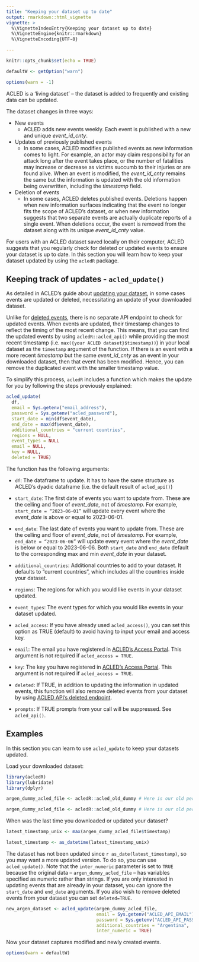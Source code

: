 ```yaml
---
title: "Keeping your dataset up to date"
output: rmarkdown::html_vignette
vignette: >
  %\VignetteIndexEntry{Keeping your dataset up to date}
  %\VignetteEngine{knitr::rmarkdown}
  %\VignetteEncoding{UTF-8}

---
```

```r
knitr::opts_chunk$set(echo = TRUE)

defaultW <- getOption("warn") 

options(warn = -1) 

```

ACLED is a ‘living dataset’ -- the dataset is added to frequently and existing data can be updated. 

The dataset changes in three ways: 

-   New events
    -   ACLED adds new events weekly. Each event is published with a new and unique *event_id_cnty*. 
    
-   Updates of previously published events
    -   In some cases, ACLED modifies published events as new information comes to light. For example, an actor may claim responsibility for an attack long after the event takes place, or the number of fatalities may increase or decrease as victims succumb to their injuries or are found alive. When an event is modified, the *event_id_cnty* remains the same but the information is updated with the old information being overwritten, including the *timestamp* field. 

-   Deletion of events
    -   In some cases, ACLED deletes published events. Deletions happen when new information surfaces indicating that the event no longer fits the scope of ACLED's dataset, or when new information suggests that two separate events are actually duplicate reports of a single event. When deletions occur, the event is removed from the dataset along with its unique *event_id_cnty* value.

For users with an ACLED dataset saved locally on their computer, ACLED suggests that you regularly check for deleted or updated events to ensure your dataset is up to date. In this section you will learn how to keep your dataset updated by using the `acledR` package. 

## Keeping track of updates - `acled_update()`

As detailed in ACLED’s guide about [updating your dataset](https://acleddata.com/download/35179/), in some cases events are updated or deleted, necessitating an update of your downloaded dataset. 

Unlike for [deleted events](https://acled.github.io/ACLED-api-guide/deleted_endpoint.html), there is no separate API endpoint to check for updated events. When events are updated, their timestamp changes to reflect the timing of the most recent change. This means, that you can find the updated events by using `acledR::acled_api()` while providing  the most recent timestamp (i.e. `max({your ACLED dataset}$timestamp))`) in your local dataset as the `timestamp` argument of the function. If there is an event with a more recent *timestamp* but the same *event_id_cnty* as an event in your downloaded dataset, then that event has been modified. Hence, you can remove the duplicated event with the smaller timestamp value. 

To simplify this process, `acledR` includes a function which makes the update for you by following the steps previously explained: 

```r
acled_update(
  df,
  email = Sys.getenv("email_address"),
  password = Sys.getenv("acled_password"),
  start_date = min(df$event_date),
  end_date = max(df$event_date),
  additional_countries = "current countries",
  regions = NULL,
  event_types = NULL
  email = NULL,
  key = NULL,
  deleted = TRUE)
```

The function has the following arguments: 

-   `df`: The dataframe to update. It has to have the same structure as ACLED's dyadic dataframe (i.e. the default result of `acled_api()`)

-   `start_date`: The first date of events you want to update from. These are the celling and floor of *event_date*, not of *timestamp*. For example, `start_date = “2023-06-01”` will update every event where the *event_date* is above or equal to 2023-06-01. 

-   `end_date`:  The last date of events you want to update from. These are the celling and floor of *event_date*, not of *timestamp*.  For example, `end_date = “2023-06-06”` will update every event where the *event_date* is below or equal to 2023-06-06. Both `start_date`  and `end_date` default to the corresponding max and min *event_date* in your dataset.

-   `additional_countries`: Additional countries to add to your dataset. It defaults to “current countries”, which includes all the countries inside your dataset. 

-   `regions`: The regions for which you would like events in your dataset updated.  

-   `event_types`: The event types for which you would like events in your dataset updated. 

-   `acled_access`: If you have already used `acled_access()`, you can set this option as TRUE (default) to avoid having to input your email and access key. 

-   `email`: The email you have registered in [ACLED's Access Portal](https://developer.acleddata.com/). This argument is not required if `acled_access = TRUE`. 

-   `key`: The key you have registered in [ACLED's Access Portal](https://developer.acleddata.com/). This argument is not required if `acled_access = TRUE`.

-   `deleted`: If TRUE, in addition to updating the information in updated events, this function will also remove deleted events from your dataset by using [ACLED API's deleted endpoint](https://acled.github.io/acledR/articles/acled_deletions_api.html). 

-   `prompts`: If TRUE prompts from your call will be suppressed. See `acled_api()`. 

## Examples

In this section you can learn to use `acled_update` to keep your datasets updated. 

Load your downloaded dataset:

```r
library(acledR)
library(lubridate)
library(dplyr)
```

```r
argen_dummy_acled_file <- acledR::acled_old_dummy # Here is our old personal ACLED dataset
```

```r
argen_dummy_acled_file <- acledR::acled_old_dummy # Here is our old personal ACLED dataset
```

When was the last time you downloaded or updated your dataset? 
```r
latest_timestamp_unix <- max(argen_dummy_acled_file$timestamp)

latest_timestamp <- as_datetime(latest_timestamp_unix) 
```

The dataset has not been updated since `r as_date(latest_timestamp)`, so you may want a more updated version. To do so, you can use `acled_update()`. Note that the `inter_numeric` parameter is set to `TRUE` because the original data -- `argen_dummy_acled_file` -- has variables specified as numeric rather than strings. If you are only interested in updating events that are already in your dataset, you can ignore the `start_date` and `end_date` arguments. If you also wish to remove deleted events from your dataset you can set `deleted=TRUE`. 

```r
new_argen_dataset <- acled_update(argen_dummy_acled_file, 
                                  email = Sys.getenv("ACLED_API_EMAIL"),
                                  password = Sys.getenv("ACLED_API_PASSWORD"),
                                  additional_countries = "Argentina", 
                                  inter_numeric = TRUE) 
```

Now your dataset captures modified and newly created events. 

```r
options(warn = defaultW)
```


